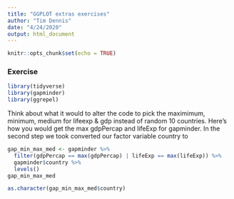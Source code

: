 ```yaml
---
title: "GGPLOT extras exercises"
author: "Tim Dennis"
date: "4/24/2020"
output: html_document
---
```


```r
knitr::opts_chunk$set(echo = TRUE)
```

### Exercise 


```r
library(tidyverse)
library(gapminder)
library(ggrepel)
```

Think about what it would to alter the code to pick the maximimum, minimum, medium for lifeexp & gdp instead of random 10 countries. Here's how you would get the max gdpPercap and lifeExp for gapminder. In the second step we took converted our factor variable country to 

```r
gap_min_max_med <- gapminder %>% 
  filter(gdpPercap == max(gdpPercap) | lifeExp == max(lifeExp)) %>% 
  gapminder$country %>% 
  levels() 
gap_min_max_med
```

```r
as.character(gap_min_max_med$country)
```


